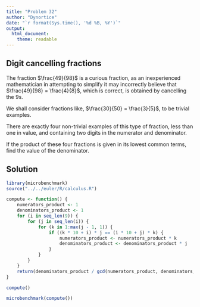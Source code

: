 ```yaml
---
title: "Problem 32"
author: "Dynortice"
date: "`r format(Sys.time(), '%d %B, %Y')`"
output:
  html_document:
    theme: readable
---
```

## Digit cancelling fractions

The fraction $\frac{49}{98}$ is a curious fraction, as an inexperienced mathematician in attempting to simplify it may incorrectly believe that $\frac{49}{98} = \frac{4}{8}$, which is correct, is obtained by cancelling the $9$s.

We shall consider fractions like, $\frac{30}{50} = \frac{3}{5}$, to be trivial examples.

There are exactly four non-trivial examples of this type of fraction, less than one in value, and containing two digits in the numerator and denominator.

If the product of these four fractions is given in its lowest common terms, find the value of the denominator.

## Solution
```r
library(microbenchmark)
source("../../euler/R/calculus.R")
```
```r
compute <- function() {
    numerators_product <- 1
    denominators_product <- 1
    for (i in seq_len(9)) {
        for (j in seq_len(i)) {
            for (k in 1:max(j - 1, 1)) {
                if ((k * 10 + i) * j == (i * 10 + j) * k) {
                    numerators_product <- numerators_product * k
                    denominators_product <- denominators_product * j
                }
            }
        }
    }
    return(denominators_product / gcd(numerators_product, denominators_product))
}
```
```r
compute()
```
```r
microbenchmark(compute())
```
